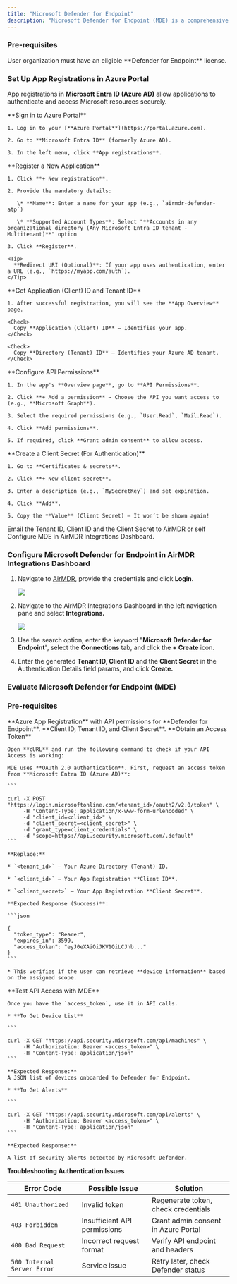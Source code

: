 ```yaml
---
title: "Microsoft Defender for Endpoint"
description: "Microsoft Defender for Endpoint (MDE) is a comprehensive security solution that protects endpoints, identities, cloud workloads, and networks from cyber threats."
---
```


### Pre-requisites

<Tip>
  User organization must have an eligible **Defender for Endpoint** license.
</Tip>

### Set Up App Registrations in Azure Portal

App registrations in **Microsoft Entra ID (Azure AD)** allow applications to authenticate and access Microsoft resources securely.

<Steps>
  <Step title="Step 1">
    **Sign in to Azure Portal**

    1. Log in to your [**Azure Portal**](https://portal.azure.com).

    2. Go to **Microsoft Entra ID** (formerly Azure AD).

    3. In the left menu, click **App registrations**.
  </Step>

  <Step title="Step 2">
    **Register a New Application**

    1. Click **+ New registration**.

    2. Provide the mandatory details:

       \* **Name**: Enter a name for your app (e.g., `airmdr-defender-atp`)

       \* **Supported Account Types**: Select "**Accounts in any organizational directory (Any Microsoft Entra ID tenant - Multitenant)**" option

    3. Click **Register**.

    <Tip>
      **Redirect URI (Optional)**: If your app uses authentication, enter a URL (e.g., `https://myapp.com/auth`).
    </Tip>
  </Step>

  <Step title="Step 3">
    **Get Application (Client) ID and Tenant ID**

    1. After successful registration, you will see the **App Overview** page.

    <Check>
      Copy **Application (Client) ID** – Identifies your app.
    </Check>

    <Check>
      Copy **Directory (Tenant) ID** – Identifies your Azure AD tenant.
    </Check>
  </Step>

  <Step title="Step 4">
    **Configure API Permissions**

    1. In the app's **Overview page**, go to **API Permissions**.

    2. Click **+ Add a permission** → Choose the API you want access to (e.g., **Microsoft Graph**).

    3. Select the required permissions (e.g., `User.Read`, `Mail.Read`).

    4. Click **Add permissions**.

    5. If required, click **Grant admin consent** to allow access.
  </Step>

  <Step title="Step 5">
    **Create a Client Secret (For Authentication)**

    1. Go to **Certificates & secrets**.

    2. Click **+ New client secret**.

    3. Enter a description (e.g., `MySecretKey`) and set expiration.

    4. Click **Add**.

    5. Copy the **Value** (Client Secret) – It won’t be shown again!
  </Step>

  <Step title="Step 6">
    <Check>
      &#x20;<Icon icon="envelope" /> Email the Tenant ID, Client ID and the Client Secret to AirMDR or self Configure MDE in AirMDR Integrations Dashboard.
    </Check>
  </Step>
</Steps>

### Configure Microsoft Defender for Endpoint in AirMDR Integrations Dashboard

1. Navigate to [AirMDR](https://app.airmdr.com/auth/login), provide the credentials and click **Login.**

   ![](/images/Datadog11.png)

2. Navigate to the AirMDR Integrations Dashboard in the left navigation pane and select **Integrations.**

   ![](/images/Datadog9.png)

3. Use the search option, enter the keyword "**Microsoft Defender for Endpoint**", select the **Connections** tab, and click the **+ Create** icon.

4. Enter the generated **Tenant ID, Client ID** and the **Client Secret** in the Authentication Details field params, and click **Create.**

### Evaluate Microsoft Defender for Endpoint (MDE)

### Pre-requisites

<Check>
  **Azure App Registration** with API permissions for **Defender for Endpoint**.
</Check>

<Check>
  **Client ID, Tenant ID, and Client Secret**.
</Check>

<Steps>
  <Step title="Step 1">
    **Obtain an Access Token**

    Open **cURL** and run the following command to check if your API Access is working:

    MDE uses **OAuth 2.0 authentication**. First, request an access token from **Microsoft Entra ID (Azure AD)**:

    ```

    curl -X POST "https://login.microsoftonline.com/<tenant_id>/oauth2/v2.0/token" \
         -H "Content-Type: application/x-www-form-urlencoded" \
         -d "client_id=<client_id>" \
         -d "client_secret=<client_secret>" \
         -d "grant_type=client_credentials" \
         -d "scope=https://api.security.microsoft.com/.default"
    ```

    **Replace:**

    * `<tenant_id>` – Your Azure Directory (Tenant) ID.

    * `<client_id>` – Your App Registration **Client ID**.

    * `<client_secret>` – Your App Registration **Client Secret**.

    **Expected Response (Success)**:

    ```json

    {
      "token_type": "Bearer",
      "expires_in": 3599,
      "access_token": "eyJ0eXAiOiJKV1QiLCJhb..."
    }
    ```

    * This verifies if the user can retrieve **device information** based on the assigned scope.
  </Step>

  <Step title="Step 2">
    **Test API Access with MDE**

    Once you have the `access_token`, use it in API calls.

    * **To Get Device List**

    ```

    curl -X GET "https://api.security.microsoft.com/api/machines" \
         -H "Authorization: Bearer <access_token>" \
         -H "Content-Type: application/json"
    ```

    **Expected Response:**
    A JSON list of devices onboarded to Defender for Endpoint.

    * **To Get Alerts**

    ```

    curl -X GET "https://api.security.microsoft.com/api/alerts" \
         -H "Authorization: Bearer <access_token>" \
         -H "Content-Type: application/json"
    ```

    **Expected Response:**

    A list of security alerts detected by Microsoft Defender.


  </Step>
</Steps>

**Troubleshooting Authentication Issues**

| Error Code                  | Possible Issue               | Solution                            |
| --------------------------- | ---------------------------- | ----------------------------------- |
| `401 Unauthorized`          | Invalid token                | Regenerate token, check credentials |
| `403 Forbidden`             | Insufficient API permissions | Grant admin consent in Azure Portal |
| `400 Bad Request`           | Incorrect request format     | Verify API endpoint and headers     |
| `500 Internal Server Error` | Service issue                | Retry later, check Defender status  |